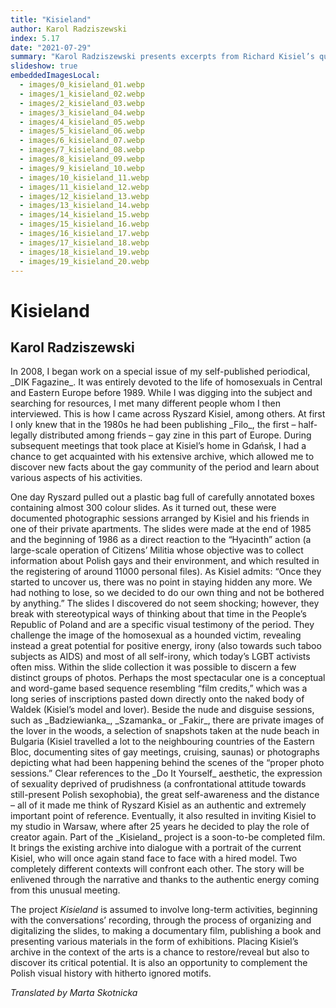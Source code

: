```yaml
---
title: "Kisieland"
author: Karol Radziszewski
index: 5.17
date: "2021-07-29"
summary: "Karol Radziszewski presents excerpts from Richard Kisiel’s queer slide archive and his own work on the archive."
slideshow: true
embeddedImagesLocal:
  - images/0_kisieland_01.webp
  - images/1_kisieland_02.webp
  - images/2_kisieland_03.webp
  - images/3_kisieland_04.webp
  - images/4_kisieland_05.webp
  - images/5_kisieland_06.webp
  - images/6_kisieland_07.webp
  - images/7_kisieland_08.webp
  - images/8_kisieland_09.webp
  - images/9_kisieland_10.webp
  - images/10_kisieland_11.webp
  - images/11_kisieland_12.webp
  - images/12_kisieland_13.webp
  - images/13_kisieland_14.webp
  - images/14_kisieland_15.webp
  - images/15_kisieland_16.webp
  - images/16_kisieland_17.webp
  - images/17_kisieland_18.webp
  - images/18_kisieland_19.webp
  - images/19_kisieland_20.webp
---
```


<TitleSlide>

# Kisieland

## Karol Radziszewski

</TitleSlide>

<TextSlide>
  In 2008, I began work on a special issue of my self-published periodical, _DIK
  Fagazine_. It was entirely devoted to the life of homosexuals in Central and
  Eastern Europe before 1989. While I was digging into the subject and searching
  for resources, I met many different people whom I then interviewed. This is
  how I came across Ryszard Kisiel, among others. At first I only knew that in
  the 1980s he had been publishing _Filo_, the first – half-legally distributed
  among friends – gay zine in this part of Europe. During subsequent meetings
  that took place at Kisiel’s home in Gdańsk, I had a chance to get acquainted
  with his extensive archive, which allowed me to discover new facts about the
  gay community of the period and learn about various aspects of his activities.
</TextSlide>

<FullscreenImageSlide
  image={props.localImages[0]}
  caption="Slide from the archive of Ryszard Kisiel. Courtesy of Karol Radziszewski."
/>

<TextSlide>
  One day Ryszard pulled out a plastic bag full of carefully annotated boxes
  containing almost 300 colour slides. As it turned out, these were documented
  photographic sessions arranged by Kisiel and his friends in one of their
  private apartments. The slides were made at the end of 1985 and the beginning
  of 1986 as a direct reaction to the “Hyacinth” action (a large-scale operation
  of Citizens’ Militia whose objective was to collect information about Polish
  gays and their environment, and which resulted in the registering of around
  11000 personal files). As Kisiel admits: “Once they started to uncover us,
  there was no point in staying hidden any more. We had nothing to lose, so we
  decided to do our own thing and not be bothered by anything.”
</TextSlide>

<ViewportImageSlide>
  <ViewportImage
    image={props.localImages[4]}
    caption="Slide from the archive of Ryszard Kisiel. Courtesy of Karol Radziszewski."
  ></ViewportImage>
</ViewportImageSlide>

<ViewportImageSlide>
  <ViewportImage
    image={props.localImages[5]}
    caption="Slide from the archive of Ryszard Kisiel. Courtesy of Karol Radziszewski."
  ></ViewportImage>
</ViewportImageSlide>

<TextSlide>
  The slides I discovered do not seem shocking; however, they break with
  stereotypical ways of thinking about that time in the People’s Republic of
  Poland and are a specific visual testimony of the period. They challenge the
  image of the homosexual as a hounded victim, revealing instead a great
  potential for positive energy, irony (also towards such taboo subjects as
  AIDS) and most of all self-irony, which today’s LGBT activists often miss.
</TextSlide>

<CarouselSlide>
  <Carousel
    images={[
      props.localImages[6],
      props.localImages[7],
      props.localImages[8],
      props.localImages[9],
      props.localImages[10],
    ]}
    captions={[
      "Slide from the archive of Ryszard Kisiel. Courtesy of Karol Radziszewski.",
      "Slide from the archive of Ryszard Kisiel. Courtesy of Karol Radziszewski.",
      "Slide from the archive of Ryszard Kisiel. Courtesy of Karol Radziszewski.",
      "Slide from the archive of Ryszard Kisiel. Courtesy of Karol Radziszewski.",
      "Slide from the archive of Ryszard Kisiel. Courtesy of Karol Radziszewski.",
    ]}
  />
</CarouselSlide>

<TextSlide>
  Within the slide collection it was possible to discern a few distinct groups
  of photos. Perhaps the most spectacular one is a conceptual and word-game
  based sequence resembling “film credits,” which was a long series of
  inscriptions pasted down directly onto the naked body of Waldek (Kisiel’s
  model and lover). Beside the nude and disguise sessions, such as
  _Badziewianka_, _Szamanka_ or _Fakir_, there are private images of the lover
  in the woods, a selection of snapshots taken at the nude beach in Bulgaria
  (Kisiel travelled a lot to the neighbouring countries of the Eastern Bloc,
  documenting sites of gay meetings, cruising, saunas) or photographs depicting
  what had been happening behind the scenes of the “proper photo sessions.”
</TextSlide>

<CarouselSlide>
  <Carousel
    images={[props.localImages[1], props.localImages[2], props.localImages[3]]}
    captions={[
      "Slide from the archive of Ryszard Kisiel. Courtesy of Karol Radziszewski.",
      "Slide from the archive of Ryszard Kisiel. Courtesy of Karol Radziszewski.",
      "Slide from the archive of Ryszard Kisiel. Courtesy of Karol Radziszewski.",
    ]}
  />
</CarouselSlide>

<TextSlide>
  Clear references to the _Do It Yourself_ aesthetic, the expression of
  sexuality deprived of prudishness (a confrontational attitude towards
  still-present Polish sexophobia), the great self-awareness and the distance –
  all of it made me think of Ryszard Kisiel as an authentic and extremely
  important point of reference. Eventually, it also resulted in inviting Kisiel
  to my studio in Warsaw, where after 25 years he decided to play the role of
  creator again. Part of the _Kisieland_ project is a soon-to-be completed film.
  It brings the existing archive into dialogue with a portrait of the current
  Kisiel, who will once again stand face to face with a hired model. Two
  completely different contexts will confront each other. The story will be
  enlivened through the narrative and thanks to the authentic energy coming from
  this unusual meeting.
</TextSlide>

<SplitSlide rightSticky>
  <CenterImageSlide
    image={props.localImages[12]}
    caption="Karol Radziszewski, photo from the film set for *Kisieland*."
  />
  <CenterImageSlide
    image={props.localImages[13]}
    caption="Karol Radziszewski, photo from the film set for *Kisieland*."
  />
</SplitSlide>

<SplitSlide rightSticky>
  <CenterImageSlide
    image={props.localImages[11]}
    caption="Karol Radziszewski, photo from the film set for *Kisieland*."
  />
  <CenterImageSlide
    image={props.localImages[18]}
    caption="Karol Radziszewski, photo from the film set for *Kisieland*."
  />
</SplitSlide>

<TextSlide>

The project _Kisieland_ is assumed to involve long-term activities, beginning with the conversations’ recording, through the process of organizing and digitalizing the slides, to making a documentary film, publishing a book and presenting various materials in the form of exhibitions. Placing Kisiel’s archive in the context of the arts is a chance to restore/reveal but also to discover its critical potential. It is also an opportunity to complement the Polish visual history with hitherto ignored motifs.

_Translated by Marta Skotnicka_

</TextSlide>

<CarouselSlide>
  <Carousel
    images={[
      props.localImages[14],
      props.localImages[15],
      props.localImages[17],
      props.localImages[16],
      props.localImages[19],
    ]}
    captions={[
      "Karol Radziszewski, photo from the film set for *Kisieland*.",
      "Karol Radziszewski, photo from the film set for *Kisieland*.",
      "Karol Radziszewski, photo from the film set for *Kisieland*.",
      "Karol Radziszewski, photo from the film set for *Kisieland*.",
      "Karol Radziszewski, photo from the film set for *Kisieland*.",
    ]}
  />
</CarouselSlide>
